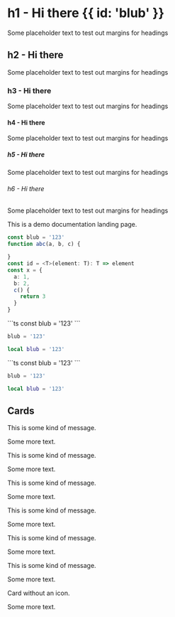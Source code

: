 
# h1 - Hi there {{ id: 'blub' }}

Some placeholder text to test out margins for headings

## h2 - Hi there

Some placeholder text to test out margins for headings

### h3 - Hi there

Some placeholder text to test out margins for headings

#### h4 - Hi there

Some placeholder text to test out margins for headings

##### h5 - Hi there

Some placeholder text to test out margins for headings

###### h6 - Hi there

Some placeholder text to test out margins for headings

This is a demo documentation landing page.


```ts {{ "title": "This is a title of a code block", "highlights": [{ "line": 2, "column": 14, "match": "a, b, c", "color": "red" }, { "line": 8, "column": 3, "match": "b", "color": "green" }, { "line": 10, "column": 5, "match": "return 3", "color": "blue" }] }}
const blub = '123'
function abc(a, b, c) {

}
const id = <T>(element: T): T => element
const x = {
  a: 1,
  b: 2,
  c() {
    return 3
  }
}
```

<CodeGroup title="ttttitle">
  ```ts
  const blub = '123'
  ```

  ```python
  blub = '123'
  ```

  ```lua {{ "title": "Lua" }}
  local blub = '123'
  ```
</CodeGroup>


<CodeGroup>
  ```ts
  const blub = '123'
  ```

  ```python
  blub = '123'
  ```

  ```lua {{ "title": "Lua" }}
  local blub = '123'
  ```
</CodeGroup>

## Cards

<Card variant="default" Icon={Link}>
  This is some kind of message.

  Some more text.
</Card>

<Card variant="primary" Icon={Info}>
  This is some kind of message.

  Some more text.
</Card>

<Card variant="secondary" Icon={Warn}>
  This is some kind of message.

  Some more text.
</Card>

<Card variant="positive" Icon={Link}>
  This is some kind of message.

  Some more text.
</Card>

<Card variant="negative" Icon={Warn}>
  This is some kind of message.

  Some more text.
</Card>

<Card variant="info" Icon={Info}>
  This is some kind of message.

  Some more text.
</Card>

<Card variant="primary">
  Card without an icon.

  Some more text.
</Card>
